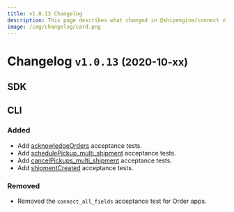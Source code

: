```yaml
---
title: v1.0.13 Changelog
description: This page describes what changed in @shipengine/connect v1.0.13
image: /img/changelog/card.png
---
```


Changelog `v1.0.13` <small>(2020-10-xx)</small>
=========================================================

SDK
---------------------------------------


CLI
----------------------------
### Added
* Add [acknowledgeOrders](../docs/order-app/tests/acknowledge-orders/acknowledge-orders) acceptance tests.
* Add [schedulePickup_multi_shipment](../docs/carrier-app/tests/schedule-pickup/schedule-pickup-multi-shipment) acceptance tests.
* Add [cancelPickups_multi_shipment](../docs/carrier-app/tests/schedule-pickup/cancel-pickups-multi-shipment) acceptance tests.
* Add [shipmentCreated](../docs/order-app/tests/shipment-created/shipment-created) acceptance tests.

### Removed
* Removed the `connect_all_fields` acceptance test for Order apps.